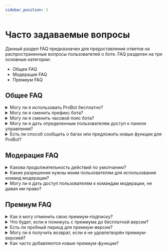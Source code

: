 ```yaml
---
sidebar_position: 3
---
```


# Часто задаваемые вопросы

Данный раздел FAQ предназначен для предоставления ответов на распространенные вопросы пользователей о боте. FAQ разделен на три основные категории:

- Общее FAQ 
- Модерация FAQ
- Премиум FAQ

## Общее FAQ

<details>
  <summary>Могу ли я использовать ProBot бесплатно?</summary>
  <p>
    Да, ProBot может быть использован бесплатно. Однако для некоторых функций может потребоваться премиум-подписка. Вы можете проверить цены и функции премиума на <a href="https://probot.io/premium">Премиум Странице</a>.
  </p>
</details>

<details>
  <summary>Могу ли я сменить префикс бота?</summary>
  <p>
    К сожалению бот больше не использует префиксы. Вместо этого мы используем слеш-команды Discord. Тем не менее, пользователи могут установить псевдонимы для их любимых команд, чтобы использовать их как альтернативу.
  </p>
</details>

<details>
  <summary>Могу ли я сменить часовой пояс бота?</summary>
  <p>
    В настоящее время нет возможности изменить часовой пояс бота. По умолчанию часовой пояс установлен на UTC+3.
  </p>
</details>

<details>
  <summary>Могу ли я дать определенным пользователям доступ к панели управления?</summary>
  <p>
    Только пользователи с правом Администратора могут иметь доступ к панели управления. Для предоставления доступа определённым пользователям создайте роль и назначьте её им.
  </p>
</details>

<details>
  <summary>Есть ли способ сообщить о багах или предложить новые функции для ProBot?</summary>
  <p>
    Да, вы можете сообщить о багах или предложить новые функции, присоединившись к официальному серверу <a href="https://discord.gg/probot">ProBot Support</a>, где вы можете поделиться вашим отзывом с разработчиками или другими участниками сообщества.
  </p>
</details>

## Модерация FAQ

<details>
  <summary>Какова продолжительность действий по умолчанию?</summary>
  <p>
    Если время не указано, то продолжительность действий по умолчанию — 3 месяца.
  </p>
</details>

<details>
  <summary>Какие разрешения нужны моим пользователям для использования команд модерации?</summary>
  <p>
    Разрешения, необходимые для каждой команды модерации, различны. Чтобы определить необходимое разрешение, пользователи могут попытаться использовать команду и получить сообщение об ошибке с указанием требуемого разрешения.
  </p>
</details>

<details>
  <summary>Могу ли я дать доступ пользователям к командам модерации, не давая им право?</summary>
  <p>
    Да, вы можете пользователям дать доступ использования команд модерации, не давая им право. Бот имеет опцию, называемую Роли модераторов, которая позволяет пользователям указать роли, которым можно использовать все команды.
  </p>
</details>

## Премиум FAQ

<details>
  <summary>Как я могу отменить свою премиум-подписку?</summary>
  <p>
  Вы можете отменить вашу премиум-подписку, перейдя на страницу Управление Premium на сайте бота и выбрав опцию Редактировать для нужного бота, затем Отменить подписку. После отмены подписки с вас больше не будет взиматься плата, а ваши премиум-функции будут деактивированы по истечении срока действия бота.
  </p>
</details>

<details>
  <summary>Что будет, если я понижусь с премиума до бесплатной версии?</summary>
  <p>
   If you downgrade from the premium version to the free version, you will lose access to all premium features. Your data will not be deleted, but it will be locked until you upgrade again.
  </p>
</details>

<details>
  <summary>Есть ли пробный период для премиум-версии?</summary>
  <p>
   К сожалению нет пробного периода для премиум-версии.
   </p>
</details>

<details>
  <summary>Могу ли я получить возврат, если я не удовлетворён премиум-версией?</summary>
  <p>
   Каждый запрос будет рассматриваться индивидуально. Если вы хотите запросить возврат, пожалуйста, свяжитесь с нашей <a href="https://discord.gg/probot">Командой Поддержки</a> с указанием причины.
   </p>
</details>

<details>
  <summary>Как часто добавляются новые премиум-функции?</summary>
  <p>
   Новые премиум-функции добавляются регулярно, но нет установленного расписания их добавления. Чтобы быть в курсе о новых функциях и обновлениях, вы можете присоединиться к официальному серверу <a href="https://discord.gg/probot">ProBot Support</a>, где разработчики и участники сообщества делятся новостями и информацией о боте.
   </p>
</details>
